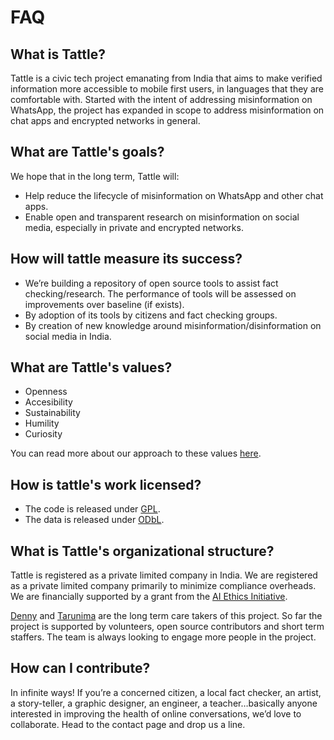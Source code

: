 # FAQ

## What is Tattle?
Tattle is a civic tech project emanating from India that aims to make verified information more accessible to mobile first users, in languages that they are comfortable with. Started with the intent of addressing misinformation on WhatsApp, the project has expanded in scope to address misinformation on chat apps and encrypted networks in general.
 

## What are Tattle's goals?
We hope that in the long term, Tattle will: 
- Help reduce the lifecycle of misinformation on WhatsApp and other chat apps.
- Enable open and transparent research on misinformation on social media, especially in private and encrypted networks. 


## How will tattle measure its success?
- We’re building a repository of open source tools to assist fact checking/research. The performance of tools will be assessed on improvements over baseline (if exists).
- By adoption of its tools by citizens and fact checking groups.
- By creation of new knowledge around misinformation/disinformation on social media in India.

## What are Tattle's values?
- Openness
- Accesibility
- Sustainability
- Humility
- Curiosity

You can read more about our approach to these values [here](http://blog.tattle.co.in/shubhaarmbh/).

## How is tattle's work licensed?
- The code is released under [GPL](https://www.gnu.org/licenses/gpl-3.0.en.html). 
- The data is released under [ODbL](https://opendatacommons.org/licenses/odbl/).

## What is Tattle's organizational structure?
Tattle is registered as a private limited company in India. We are registered as a private limited company primarily to minimize compliance overheads. We are financially supported by a grant from the [AI Ethics Initiative](https://aiethicsinitiative.org/news/2019/3/12/announcing-the-winners-of-the-ai-and-the-news-open-challenge).

[Denny](https://twitter.com/dennymades) and [Tarunima](https://www.linkedin.com/in/tarunima/) are the long term care takers of this project. So far the project is supported by volunteers, open source contributors and short term staffers. The team is always looking to engage more people in the project.

## How can I contribute?
In infinite ways! If you’re a concerned citizen, a local fact checker, an artist,  a story-teller, a graphic designer, an engineer, a teacher…basically anyone interested in improving the health of online conversations, we’d love to collaborate. Head to the contact page and drop us a line.
